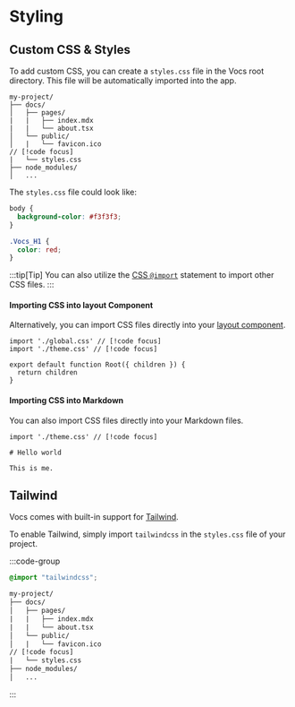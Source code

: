 # Styling

## Custom CSS & Styles

To add custom CSS, you can create a `styles.css` file in the Vocs root directory.
This file will be automatically imported into the app.

```
my-project/             
├── docs/
│   ├── pages/ 
|   |   ├── index.mdx 
|   |   └── about.tsx 
│   └── public/
│   |   └── favicon.ico
// [!code focus]
|   └── styles.css
├── node_modules/
│   ...
```

The `styles.css` file could look like:

```css [styles.css]
body {
  background-color: #f3f3f3;
}

.Vocs_H1 {
  color: red;
}
```

:::tip[Tip]
You can also utilize the [CSS `@import`](https://vitejs.dev/guide/features.html#import-inlining-and-rebasing) statement to import other CSS files.
:::

#### Importing CSS into layout Component

Alternatively, you can import CSS files directly into your [layout component](/docs/structure#layout-component).

```tsx [layout.tsx]
import './global.css' // [!code focus]
import './theme.css' // [!code focus]

export default function Root({ children }) {
  return children
}
```

#### Importing CSS into Markdown

You can also import CSS files directly into your Markdown files.

```mdx [example.md]
import './theme.css' // [!code focus]

# Hello world

This is me.
```

## Tailwind

Vocs comes with built-in support for [Tailwind](https://tailwindcss.com/).

To enable Tailwind, simply import `tailwindcss` in the `styles.css` file of your project.

:::code-group

```css [styles.css]
@import "tailwindcss";
```

```txt [Project]
my-project/             
├── docs/
│   ├── pages/ 
|   |   ├── index.mdx 
|   |   └── about.tsx 
│   └── public/
│   |   └── favicon.ico
// [!code focus]
|   └── styles.css
├── node_modules/
│   ...
```

:::